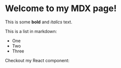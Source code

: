 <div className="prose dark:prose-invert">

# Welcome to my MDX page!

This is some **bold** and _italics_ text.

This is a list in markdown:

- One
- Two
- Three

Checkout my React component:
</div>
